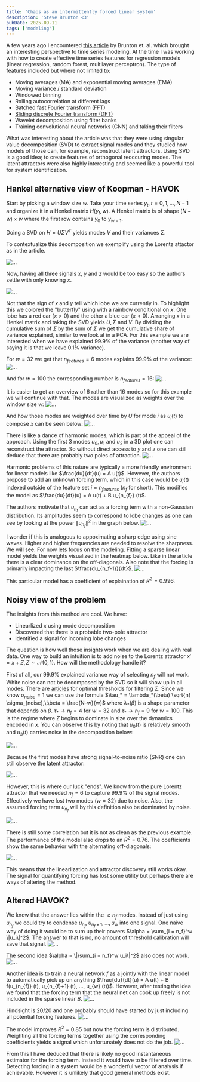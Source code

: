 ```yaml
---
title: 'Chaos as an intermittently forced linear system'
description: 'Steve Brunton <3'
pubDate: 2025-09-11
tags: ['modeling']
---
```


A few years ago I encountered [this article](https://arxiv.org/pdf/1608.05306) by Brunton et. al. which brought an interesting perspective to time series modeling.
At the time I was working with how to create effective time series features for regression models (linear regression, random forest, multilayer perceptron).
The type of features included but where not limited to:
* Moving averages (MA) and exponential moving averages (EMA)
* Moving variance / standard deviation
* Windowed binning
* Rolling autocorrelation at different lags
* Batched fast Fourier transform (FFT)
* [Sliding discrete Fourier transform (DFT)](https://quod.lib.umich.edu/cgi/p/pod/dod-idx/sliding-is-smoother-than-jumping.pdf?c=icmc;idno=bbp2372.2005.086;format=pdf)
* Wavelet decomposition using filter banks
* Training convolutional neural networks (CNN) and taking their filters

What was interesting about the article was that they were using singular value decomposition (SVD) to extract signal modes
and they studied how models of those can, for example, reconstruct latent attractors.
Using SVD is a good idea; to create features of orthogonal reoccuring modes.
The latent attractors were also highly interesting and seemed like a powerful tool for system identification.



## Hankel alternative view of Koopman - HAVOK

Start by picking a window size $w$. Take your time series $y_t, t = 0, 1, ..., N-1$ and organize it in a Henkel matrix $H(y_t, w)$.
A Henkel matrix is of shape $(N - w) \times w$ where the first row contains $y_0$ to $y_{w-1}$. 

Doing a SVD on $H = U \Sigma V^T$ yields modes $V$ and their variances $\Sigma$.

To contextualize this decomposition we exemplify using the Lorentz attactor as in the article.

![...](/images/brunton/brunton_1.png)

Now, having all three signals $x$, $y$ and $z$ would be too easy so the authors settle with only knowing $x$.

![...](/images/brunton/brunton_2.png)

Not that the sign of $x$ and $y$ tell which lobe we are currently in.
To highlight this we colored the "butterfly" using with a rainbow conditional on $x$.
One lobe has a red ear ($x > 0$) and the other a blue ear ($x < 0$).
Arranging $x$ in a Henkel matrix and taking the SVD yields $U, \Sigma$ and $V$.
By dividing the cumulative sum of $\Sigma$ by the sum of $\Sigma$ we get the cumulative share of variance explained,
similar to we look at in a PCA. For this example we are interested when we have explained 99.9% of the variance 
(another way of saying it is that we leave 0.1% variance).

For $w = 32$ we get that $n_{features} = 6$ modes explains 99.9% of the variance:
![...](/images/brunton/brunton_3.png)

And for $w = 100$ the corresponding number is $n_{features} = 16$:
![...](/images/brunton/brunton_4.png)

It is easier to get an overview of 6 rather than 16 modes so for this example we will continue with that.
The modes are visualized as weights over the window size $w$:
![...](/images/brunton/brunton_5.png)

And how those modes are weighted over time by $U$ for mode $i$ as $u_i(t)$ to compose $x$ can be seen below:
![...](/images/brunton/brunton_6.png)

There is like a dance of harmonic modes, which is part of the appeal of the approach.
Using the first 3 modes $u_0, u_1$ and $u_2$ in a 3D plot one can reconstruct the attractor.
So without direct access to $y$ and $z$ one can still deduce that there are probably two poles of attraction.
![...](/images/brunton/brunton_7.png)

Harmonic problems of this nature are typically a more friendly environment for linear models like $\frac{du}{dt}(u) = A u(t)$.
However, the authors propose to add an unknown forcing term, which in this case would be $u_i(t)$ indexed outside of the feature set $i = n_{features}$ ($n_f$ for short).
This modifies the model as $\frac{du}{dt}(u) = A u(t) + B u_{n_{f}} (t)$.

The authors motivate that $u_{n_{f}}$ can act as a forcing term with a non-Gaussian distribution. 
Its amplitudes seem to correspond to lobe changes as one can see by looking at the power $\|u_{n_{f}}\|^2$ in the graph below.
![...](/images/brunton/brunton_8.png)

I wonder if this is analogous to appoximating a sharp edge using sine waves.
Higher and higher frequencies are needed to resolve the sharpness.
We will see.
For now lets focus on the modeling.
Fitting a sparse linear model yields the weights visualized in the heatmap below.
Like in the article there is a clear dominance on the off-diagonals.
Also note that the forcing is primarily impacting the last $\frac{du_{n_f-1}}{dt}$.
![...](/images/brunton/brunton_9.png)

This particular model has a coefficient of explaination of $R^2 = 0.996$.

## Noisy view of the problem

The insights from this method are cool. We have:
* Linearlized $x$ using mode decomposition
* Discovered that there is a probable two-pole attractor
* Identified a signal for incoming lobe changes

The question is how well those insights work when we are dealing with real data.
One way to build an intuition is to add noise to the Lorentz attractor $x' = x + Z, Z \sim \mathcal{N}(0,1)$.
How will the methodology handle it?

First of all, our 99.9% explained variance way of selecting $n_f$ will not work.
White noise can not be decomposed by the SVD so it will show up in all modes.
There are [articles](https://arxiv.org/abs/1305.5870) for optimal thresholds for filtering $\Sigma$.
Since we know $\sigma_{noise} = 1$ we can use the formula $\tau_* = \lambda_*(\beta) \sqrt{n} \sigma_{noise},\:\beta = \frac{N-w}{w}$ where
$\lambda_*(\beta)$ is a shape parameter that depends on $\beta$.
$\tau_* \rightarrow n_f = 4$ for $w = 32$ and $\tau_* \rightarrow n_f = 9$ for $w = 100$.
This is the regime where $Z$ begins to dominate in size over the dynamics encoded in $x$.
You can observe this by noting that $u_0(t)$ is relatively smooth and $u_3(t)$ carries noise in the decomposition below:

![...](/images/brunton/brunton_10.png)

Because the first modes have strong signal-to-noise ratio (SNR) one can still observe the latent attractor:

![...](/images/brunton/brunton_11.png)

However, this is where our luck "ends".
We know from the pure Lorentz attractor that we needed $n_f = 6$ to capture 99.9% of the signal modes.
Effectively we have lost two modes ($w = 32$) due to noise.
Also, the assumed forcing term $u_{n_{f}}$ will by this definition also be dominated by noise.

![...](/images/brunton/brunton_12.png)

There is still some correlation but it is not as clean as the previous example.
The performance of the model also drops to an $R^2 = 0.76$.
The coefficients show the same behavior with the alternating off-diagonals:

![...](/images/brunton/brunton_13.png)

This means that the linearlization and attractor discovery still works okay.
The signal for quantifying forcing has lost some utility but perhaps there are ways of altering the method.

## Altered HAVOK?

We know that the answer lies within the $\geq n_f$ modes.
Instead of just using $u_{n_f}$ we could try to condense $u_{n_f}, u_{n_f+1}, ..., u_{w}$ into one signal.
One naive way of doing it would be to sum up their powers $\alpha = \sum_{i = n_f}^w \|u_i\|^2$.
The answer to that is no, no amount of threshold calibration will save that signal.
![...](/images/brunton/brunton_14.png)

The second idea $\alpha = \|\sum_{i = n_f}^w u_i\|^2$ also does not work.
![...](/images/brunton/brunton_15.png)

Another idea is to train a neural network $f$ as a jointly with the linear model to automatically pick up on anything
$\frac{du}{dt}(u) = A u(t) + B f(u_{n_{f}} (t), u_{n_{f}+1} (t), ..., u_{w} (t))$. 
However, after testing the idea we found that the forcing term that the neural net can cook up freely is not included in the sparse linear $B$.
![...](/images/brunton/brunton_16.png)

Hindsight is 20/20 and one probably should have started by just including all potential forcing features.
![...](/images/brunton/brunton_17.png)

The model improves $R^2 = 0.85$ but now the forcing term is distributed.
Weighting all the forcing terms together using the corresponding coefficients yields a signal which unfortunately does not do the job.
![...](/images/brunton/brunton_18.png)

From this I have deduced that there is likely no good instantaneous estimator for the forcing term.
Instead it would have to be filtered over time.
Detecting forcing in a system would be a wonderful vector of analysis if achievable.
However it is unlikely that good general methods exist.
